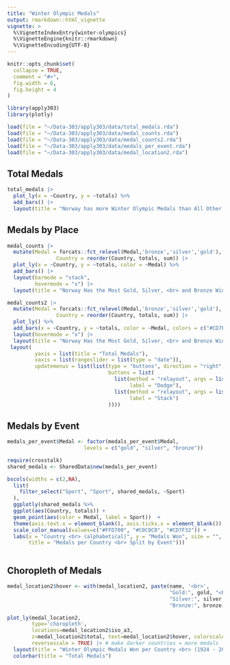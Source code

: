 ```yaml
---
title: "Winter Olympic Medals"
output: rmarkdown::html_vignette
vignette: >
  %\VignetteIndexEntry{winter-olympics}
  %\VignetteEngine{knitr::rmarkdown}
  %\VignetteEncoding{UTF-8}
---
```


```r
knitr::opts_chunk$set(
  collapse = TRUE,
  comment = "#>",
  fig.width = 6,
  fig.height = 4
)
```

```r
library(apply303)
library(plotly)
```

```r
load(file = "~/Data-303/apply303/data/total_medals.rda")
load(file = "~/Data-303/apply303/data/medal_counts.rda")
load(file = "~/Data-303/apply303/data/medal_counts2.rda")
load(file = "~/Data-303/apply303/data/medals_per_event.rda")
load(file = "~/Data-303/apply303/data/medal_location2.rda")
```

## Total Medals
```r
total_medals |>
  plot_ly(x = ~Country, y = ~totals) %>%
  add_bars() |>
  layout(title = "Norway has more Winter Olympic Medals than All Other Countries<br> (1924 - 2014)")
```

## Medals by Place

```r
medal_counts |>
  mutate(Medal = forcats::fct_relevel(Medal,'bronze','silver','gold'),
                Country = reorder(Country, totals, sum)) |>
  plot_ly(x = ~Country, y = ~totals, color = ~Medal) %>%
  add_bars() |>
  layout(barmode = "stack",
         hovermode = "x") |>
  layout(title = "Norway Has the Most Gold, Silver, <br> and Bronze Winter Olympic Medals <br> (1924 - 2014)")
```


```r
medal_counts2 |>
  mutate(Medal = forcats::fct_relevel(Medal,'bronze','silver','gold'),
                Country = reorder(Country, totals, sum)) |>
  plot_ly() %>%
  add_bars(x = ~Country, y = ~totals, color = ~Medal, colors = c("#CD7F32", "#C0C0C0", "#FFD700")) |>
  layout(hovermode = "x") |>
  layout(title = "Norway Has the Most Gold, Silver, <br> and Bronze Winter Olympic Medals <br> (1924 - 2014)") |> 
 layout(
         yaxis = list(title = "Total Medals"),
         xaxis = list(rangeslider = list(type = "date")),
         updatemenus = list(list(type = "buttons", direction = "right", x = 0.9, y = 0.98,
                                 buttons = list(
                                   list(method = "relayout", args = list("barmode", "group"), 
                                        label = "Dodge"),
                                   list(method = "relayout", args = list("barmode", "stack"),
                                        label = "Stack")
                                 ))))
```

## Medals by Event

```r
medals_per_event$Medal <- factor(medals_per_event$Medal,                 # Relevel group factor
                         levels = c("gold", "silver", "bronze"))

require(crosstalk)
shared_medals <- SharedData$new(medals_per_event)

bscols(widths = c(2,NA),
  list(
    filter_select("Sport", "Sport", shared_medals, ~Sport)
  ),
  ggplotly(shared_medals %>% 
  ggplot(aes(Country, totals)) +
  geom_point(aes(color = Medal, label = Sport))  +
  theme(axis.text.x = element_blank(), axis.ticks.x = element_blank()) +
  scale_color_manual(values=c("#FFD700", "#C0C0C0", "#CD7F32")) + 
  labs(x = "Country <br> (alphabetical)", y = "Medals Won", size = "", 
       title = "Medals per Country <br> Split by Event"))) 
  
```

## Choropleth of Medals

```r
medal_location2$hover <- with(medal_location2, paste(name, '<br>', 
                                                     "Gold:", gold, "<br>", 
                                                     "Silver:", silver, "<br>", 
                                                     "Bronze:", bronze))

plot_ly(medal_location2, 
        type='choropleth', 
        locations=medal_location2$iso_a3, 
        z=medal_location2$total, text=medal_location2$hover, colorscale="Blues",
        reversescale = TRUE) |> # make darker countries = more medals
  layout(title = "Winter Olympic Medals Won per Country <br> (1924 - 2014)") |>
  colorbar(title = "Total Medals") 
```

